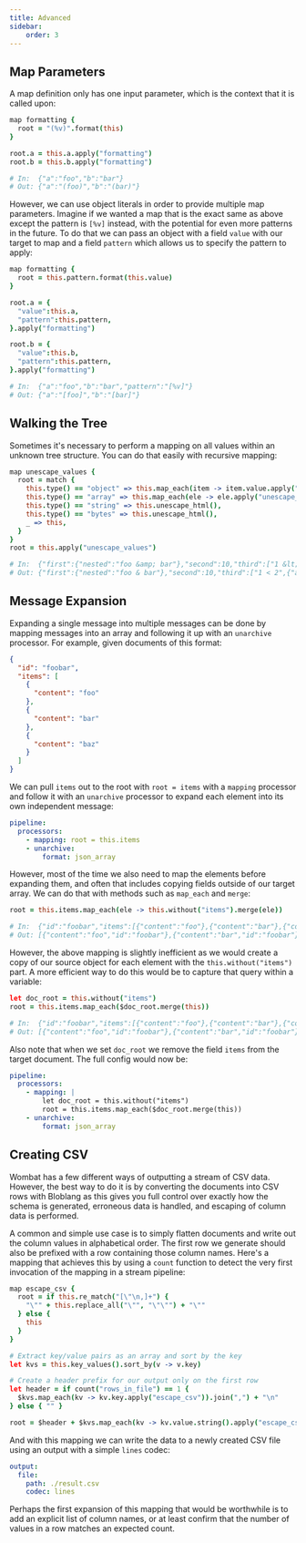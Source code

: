 ```yaml
---
title: Advanced
sidebar:
    order: 3
---
```

## Map Parameters

A map definition only has one input parameter, which is the context that it is called upon:

```coffee
map formatting {
  root = "(%v)".format(this)
}

root.a = this.a.apply("formatting")
root.b = this.b.apply("formatting")

# In:  {"a":"foo","b":"bar"}
# Out: {"a":"(foo)","b":"(bar)"}
```

However, we can use object literals in order to provide multiple map parameters. Imagine if we wanted a map that is the
exact same as above except the pattern is `[%v]` instead, with the potential for even more patterns in the future. To do
that we can pass an object with a field `value` with our target to map and a field `pattern` which allows us to specify
the pattern to apply:

```coffee
map formatting {
  root = this.pattern.format(this.value)
}

root.a = {
  "value":this.a,
  "pattern":this.pattern,
}.apply("formatting")

root.b = {
  "value":this.b,
  "pattern":this.pattern,
}.apply("formatting")

# In:  {"a":"foo","b":"bar","pattern":"[%v]"}
# Out: {"a":"[foo]","b":"[bar]"}
```

## Walking the Tree

Sometimes it's necessary to perform a mapping on all values within an unknown tree structure. You can do that easily
with recursive mapping:

```coffee
map unescape_values {
  root = match {
    this.type() == "object" => this.map_each(item -> item.value.apply("unescape_values")),
    this.type() == "array" => this.map_each(ele -> ele.apply("unescape_values")),
    this.type() == "string" => this.unescape_html(),
    this.type() == "bytes" => this.unescape_html(),
    _ => this,
  }
}
root = this.apply("unescape_values")

# In:  {"first":{"nested":"foo &amp; bar"},"second":10,"third":["1 &lt; 2",{"also_nested":"2 &gt; 1"}]}
# Out: {"first":{"nested":"foo & bar"},"second":10,"third":["1 < 2",{"also_nested":"2 > 1"}]}
```

## Message Expansion

Expanding a single message into multiple messages can be done by mapping messages into an array and following it up with
an `unarchive` processor. For example, given documents of this format:

```json
{
  "id": "foobar",
  "items": [
    {
      "content": "foo"
    },
    {
      "content": "bar"
    },
    {
      "content": "baz"
    }
  ]
}
```

We can pull `items` out to the root with `root = items` with a `mapping` processor and follow it
with an `unarchive` processor to expand each element into its own independent message:

```yaml
pipeline:
  processors:
    - mapping: root = this.items
    - unarchive:
        format: json_array
```

However, most of the time we also need to map the elements before expanding them, and often that includes copying fields
outside of our target array. We can do that with methods such as `map_each` and `merge`:

```coffee
root = this.items.map_each(ele -> this.without("items").merge(ele))

# In:  {"id":"foobar","items":[{"content":"foo"},{"content":"bar"},{"content":"baz"}]}
# Out: [{"content":"foo","id":"foobar"},{"content":"bar","id":"foobar"},{"content":"baz","id":"foobar"}]
```

However, the above mapping is slightly inefficient as we would create a copy of our source object for each element with
the `this.without("items")` part. A more efficient way to do this would be to capture that query within a variable:

```coffee
let doc_root = this.without("items")
root = this.items.map_each($doc_root.merge(this))

# In:  {"id":"foobar","items":[{"content":"foo"},{"content":"bar"},{"content":"baz"}]}
# Out: [{"content":"foo","id":"foobar"},{"content":"bar","id":"foobar"},{"content":"baz","id":"foobar"}]
```

Also note that when we set `doc_root` we remove the field `items` from the target document. The full config would now
be:

```yaml
pipeline:
  processors:
    - mapping: |
        let doc_root = this.without("items")
        root = this.items.map_each($doc_root.merge(this))
    - unarchive:
        format: json_array
```

## Creating CSV

Wombat has a few different ways of outputting a stream of CSV data. However, the best way to do it is by converting the
documents into CSV rows with Bloblang as this gives you full control over exactly how the schema is generated, erroneous
data is handled, and escaping of column data is performed.

A common and simple use case is to simply flatten documents and write out the column values in alphabetical order. The
first row we generate should also be prefixed with a row containing those column names. Here's a mapping that achieves
this by using a `count` function to detect the very first invocation of the mapping in a stream pipeline:

```coffee
map escape_csv {
  root = if this.re_match("[\"\n,]+") {
    "\"" + this.replace_all("\"", "\"\"") + "\""
  } else {
    this
  }
}

# Extract key/value pairs as an array and sort by the key
let kvs = this.key_values().sort_by(v -> v.key)

# Create a header prefix for our output only on the first row
let header = if count("rows_in_file") == 1 {
  $kvs.map_each(kv -> kv.key.apply("escape_csv")).join(",") + "\n"
} else { "" }

root = $header + $kvs.map_each(kv -> kv.value.string().apply("escape_csv")).join(",")
```

And with this mapping we can write the data to a newly created CSV file using an output with a simple `lines` codec:

```yaml
output:
  file:
    path: ./result.csv
    codec: lines
```

Perhaps the first expansion of this mapping that would be worthwhile is to add an explicit list of column names, or at
least confirm that the number of values in a row matches an expected count.
